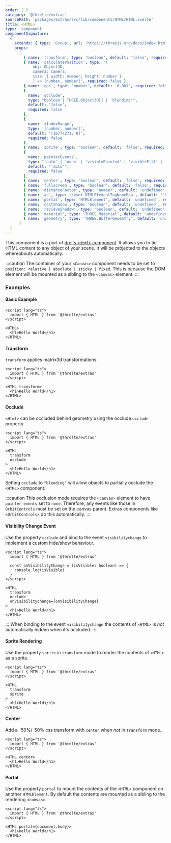 ```yaml
---
order: 2.2
category: '@threlte/extras'
sourcePath: 'packages/extras/src/lib/components/HTML/HTML.svelte'
title: <HTML>
type: 'component'
componentSignature:
  {
    extends: { type: 'Group', url: 'https://threejs.org/docs/index.html#api/en/objects/Group' },
    props:
      [
        { name: 'transform', type: 'boolean', default: 'false', required: false },
        { name: 'calculatePosition', type: '(
            obj: Object3D,
            camera: Camera,
            size: { width: number; height: number }
            ) => [number, number]', required: false },
        { name: 'eps', type: 'number', default: '0.001', required: false },
        {
          name: 'occlude',
          type: "boolean | THREE.Object3D[] | 'blending'",
          default: 'false',
          required: false
        },
        {
          name: 'zIndexRange',
          type: '[number, number]',
          default: '[16777271, 0]',
          required: false
        },
        { name: 'sprite', type: 'boolean', default: 'false', required: false },
        {
          name: 'pointerEvents',
          type: "'auto' | 'none' | 'visiblePainted' | 'visibleFill' | 'visibleStroke' | 'visible' | 'painted' | 'fill' | 'stroke' | 'all' | 'inherit'",
          default: "'auto'",
          required: false
        },
        { name: 'center', type: 'boolean', default: 'false', required: false },
        { name: 'fullscreen', type: 'boolean', default: 'false', required: false },
        { name: 'distanceFactor', type: 'number', default: 'undefined', required: false },
        { name: 'as', type: 'keyof HTMLElementTagNameMap', default: "'div'", required: false },
        { name: 'portal', type: 'HTMLElement', default: 'undefined', required: false },
        { name: 'castShadow', type: 'boolean', default: 'undefined', required: false },
        { name: 'recieveShadow', type: 'boolean', default: 'undefined', required: false },
        { name: 'material', type: 'THREE.Material', default: 'undefined', required: false },
        { name: 'geometry', type: 'THREE.BufferGeoemtry', default: 'undefined', required: false }
      ]
  }
---
```



This component is a port of [drei's `<Html>` component](https://github.com/pmndrs/drei#html). It allows you to tie HTML content to any object of your scene. It will be projected to the objects whereabouts automatically.

:::caution
The container of your `<Canvas>` component needs to be set to `position: relative | absolute | sticky | fixed`. This is because the DOM element will be mounted as a sibling to the `<canvas>` element.
:::

<Example path="extras/html/basic" />

### Examples

#### Basic Example

```svelte
<script lang="ts">
  import { HTML } from '@threlte/extras'
</script>

<HTML>
  <h1>Hello World</h1>
</HTML>
```

#### Transform

`transform` applies matrix3d transformations.

```svelte
<script lang="ts">
  import { HTML } from '@threlte/extras'
</script>

<HTML transform>
  <h1>Hello World</h1>
</HTML>
```

#### Occlude

`<Html>` can be occluded behind geometry using the occlude `occlude` property.

```svelte
<script lang="ts">
  import { HTML } from '@threlte/extras'
</script>

<HTML
  transform
  occlude
>
  <h1>Hello World</h1>
</HTML>
```

Setting `occlude` to `"blending"` will allow objects to partially occlude the `<HTML>` component.

:::caution
This occlusion mode requires the `<canvas>` element to have `pointer-events` set to `none`.
Therefore, any events like those in `OrbitControls` must be set on the canvas parent. Extras components
like `<OrbitControls>` do this automatically.
:::

<Example path="extras/html/phone" />

#### Visibility Change Event

Use the property `occlude` and bind to the event `visibilitychange` to implement a custom hide/show behaviour.

```svelte
<script lang="ts">
  import { HTML } from '@threlte/extras'

  const onVisibilityChange = (isVisible: boolean) => {
    console.log(isVisible)
  }
</script>

<HTML
  transform
  occlude
  onvisibilitychange={onVisibilityChange}
>
  <h1>Hello World</h1>
</HTML>
```

:::
When binding to the event `visibilitychange` the contents of `<HTML>` is _not_ automatically hidden when it's occluded.
:::

#### Sprite Rendering

Use the property `sprite` in `transform` mode to render the contents of `<HTML>` as a sprite.

```svelte
<script lang="ts">
  import { HTML } from '@threlte/extras'
</script>

<HTML
  transform
  sprite
>
  <h1>Hello World</h1>
</HTML>
```

#### Center

Add a -50%/-50% css transform with `center` when _not_ in `transform` mode.

```svelte
<script lang="ts">
  import { HTML } from '@threlte/extras'
</script>

<HTML center>
  <h1>Hello World</h1>
</HTML>
```

#### Portal

Use the property `portal` to mount the contents of the `<HTML>` component on another `HTMLElement`.
By default the contents are mounted as a sibling to the rendering `<canvas>`.

```svelte
<script lang="ts">
  import { HTML } from '@threlte/extras'
</script>

<HTML portal={document.body}>
  <h1>Hello World</h1>
</HTML>
```
